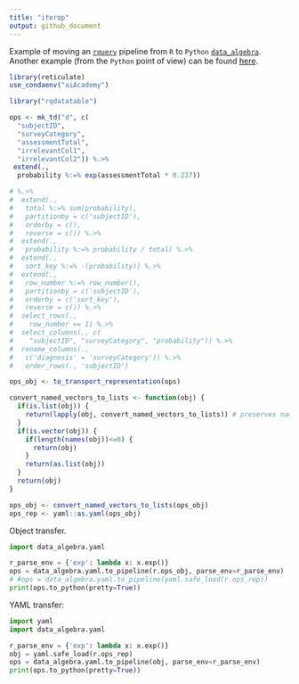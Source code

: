 ```yaml
---
title: "iterop"
output: github_document
---
```


Example of moving an [`rquery`](https://winvector.github.io/rquery/) pipeline from `R` to `Python` [`data_algebra`](https://github.com/WinVector/data_algebra). Another example (from the `Python` point of view) can be found [here](https://github.com/WinVector/data_algebra/blob/master/Examples/LogisticExample/ScoringExample.ipynb).

```r
library(reticulate)
use_condaenv("aiAcademy") 
```

```r
library("rqdatatable")

ops <- mk_td("d", c(
  "subjectID",
  "surveyCategory",
  "assessmentTotal",
  "irrelevantCol1",
  "irrelevantCol2")) %.>%
 extend(.,
  probability %:=% exp(assessmentTotal * 0.237)) 

# %.>%
#  extend(.,
#   total %:=% sum(probability),
#   partitionby = c('subjectID'),
#   orderby = c(),
#   reverse = c()) %.>%
#  extend(.,
#   probability %:=% probability / total) %.>%
#  extend(.,
#   sort_key %:=% -(probability)) %.>%
#  extend(.,
#   row_number %:=% row_number(),
#   partitionby = c('subjectID'),
#   orderby = c('sort_key'),
#   reverse = c()) %.>%
#  select_rows(.,
#    row_number == 1) %.>%
#  select_columns(., c(
#    "subjectID", "surveyCategory", "probability")) %.>%
#  rename_columns(.,
#   c('diagnosis' = 'surveyCategory')) %.>%
#   order_rows(., 'subjectID')

ops_obj <- to_transport_representation(ops)

convert_named_vectors_to_lists <- function(obj) {
  if(is.list(obj)) {
    return(lapply(obj, convert_named_vectors_to_lists)) # preserves names
  }
  if(is.vector(obj)) {
    if(length(names(obj))<=0) {
      return(obj)
    }
    return(as.list(obj))
  }
  return(obj)
}

ops_obj <- convert_named_vectors_to_lists(ops_obj)
ops_rep <- yaml::as.yaml(ops_obj)
```

Object transfer.

```python
import data_algebra.yaml

r_parse_env = {'exp': lambda x: x.exp()}
ops = data_algebra.yaml.to_pipeline(r.ops_obj, parse_env=r_parse_env)
# #ops = data_algebra.yaml.to_pipeline(yaml.safe_load(r.ops_rep))
print(ops.to_python(pretty=True))
```

YAML transfer:

```python
import yaml
import data_algebra.yaml

r_parse_env = {'exp': lambda x: x.exp()}
obj = yaml.safe_load(r.ops_rep)
ops = data_algebra.yaml.to_pipeline(obj, parse_env=r_parse_env)
print(ops.to_python(pretty=True))
```

